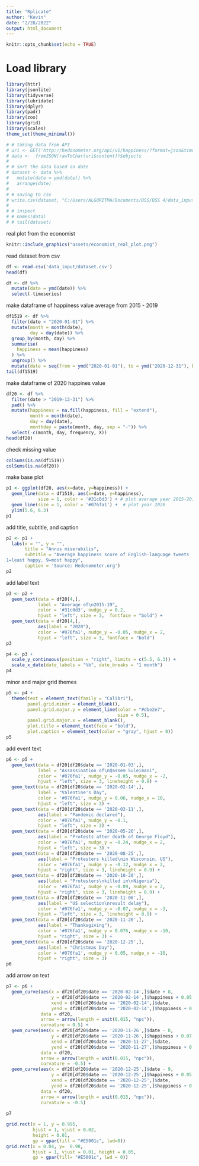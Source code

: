 ---
title: "Rplicate"
author: "Kevin"
date: "2/28/2022"
output: html_document
---

```{r setup, include=FALSE}
knitr::opts_chunk$set(echo = TRUE)
```

# Load library
```{r}
library(httr)
library(jsonlite)
library(tidyverse)
library(lubridate)
library(dplyr)
library(padr)
library(zoo)
library(grid)
library(scales)
theme_set(theme_minimal())
```

```{r}
# # taking data from API
# uri <- GET('http://hedonometer.org/api/v1/happiness/?format=json&timeseries__title=en_all&date__gte=2015-01-01&limit=2188')
# data <-  fromJSON(rawToChar(uri$content))$objects
# 
# # sort the data based on date
# dataset <- data %>% 
#   mutate(date = ymd(date)) %>% 
#   arrange(date)
# 
# # saving to csv
# write.csv(dataset, "C:/Users/ALGORITMA/Documents/DSS/DSS 4/data_input/dataset.csv")
# 
# # inspect 
# # names(data)
# # tail(dataset)
```

real plot from the economist
```{r echo=FALSE}
knitr::include_graphics("assets/economist_real_plot.png")
```


read dataset from csv
```{r}
df <- read.csv('data_input/dataset.csv')
head(df)
```

```{r}
df <- df %>% 
  mutate(date = ymd(date)) %>% 
  select(-timeseries)
```

make dataframe of happiness value average from 2015 - 2019
```{r}
df1519 <- df %>%
  filter(date < "2020-01-01") %>%
  mutate(month = month(date),
         day = day(date)) %>% 
  group_by(month, day) %>% 
  summarise(
    happiness = mean(happiness)
  ) %>% 
  ungroup() %>% 
  mutate(date = seq(from = ymd("2020-01-01"), to = ymd("2020-12-31"), by="day"))
tail(df1519)
```

make dataframe of 2020 happines value
```{r}
df20 <- df %>%
  filter(date > "2019-12-31") %>%
  pad() %>% 
  mutate(happiness = na.fill(happiness, fill = "extend"),
         month = month(date),
         day = day(date),
         monthday = paste(month, day, sep = "-")) %>% 
  select(-c(month, day, frequency, X))
head(df20)
```
check missing value
```{r}
colSums(is.na(df1519))
colSums(is.na(df20))
```

make base plot
```{r}
p1 <- ggplot(df20, aes(x=date, y=happiness)) +
  geom_line(data = df1519, aes(x=date, y=happiness), 
            size = 1, color = '#31c0d3') + # plot average year 2015-2019
  geom_line(size = 1, color = '#076fa1') +  # plot year 2020
  ylim(5.6, 6.3) 
p1
```

add title, subtitle, and caption
```{r}
p2 <- p1 + 
  labs(x = "", y = "",
       title = "Annus miserabilis",
       subtitle = "Average happiness score of English-language tweets
1=least happy, 9=most happy",
       caption = 'Source: Hedonometer.org')
p2
```

add label text
```{r}
p3 <- p2 +
  geom_text(data = df20[4,],
            label = "Average of\n2015-19",
            color = '#31c0d3', nudge_y = 0.2, 
            hjust = "left", size = 3,  fontface = "bold") +
  geom_text(data = df20[4,],
            aes(label = "2020"),
            color = '#076fa1', nudge_y = -0.05, nudge_x = 2,
            hjust = "left", size = 3, fontface = "bold")
p3
```

```{r}
p4 <- p3 +
  scale_y_continuous(position = "right", limits = c(5.5, 6.3)) +
  scale_x_date(date_labels = "%b", date_breaks = "1 month")
p4
```
minor and major grid themes
```{r}
p5 <- p4 +
  theme(text = element_text(family = "Calibri"), 
        panel.grid.minor = element_blank(),
        panel.grid.major.y = element_line(color = "#dbe2e7",
                                          size = 0.5),
        panel.grid.major.x = element_blank(),
        plot.title = element_text(face = "bold"),
        plot.caption = element_text(color = "gray", hjust = 0)) 
p5
```
add event text
```{r}
p6 <- p5 +
  geom_text(data = df20[df20$date == '2020-01-03',],
            label = "Assassination of\nQassem Suleimani",
            color = '#076fa1', nudge_y = -0.05, nudge_x = -2,
            hjust = "left", size = 3, lineheight = 0.9) +
  geom_text(data = df20[df20$date == '2020-02-14',],
            label = "Valentine's Day",
            color = '#076fa1', nudge_y = 0.06, nudge_x = 10,
            hjust = "left", size = 3) +
  geom_text(data = df20[df20$date == '2020-03-11',],
            aes(label = "Pandemic declared"),
            color = '#076fa1', nudge_y = -0.1,
            hjust = "left", size = 3) + 
  geom_text(data = df20[df20$date == '2020-05-26',],
            aes(label = "Protests after death of George Floyd"),
            color = '#076fa1', nudge_y = -0.24, nudge_x = 2,
            hjust = "left", size = 3) +
  geom_text(data = df20[df20$date == '2020-08-25',],
            aes(label = "Protesters killed\nin Wisconsin, US"),
            color = '#076fa1', nudge_y = -0.12, nudge_x = 2,
            hjust = "right", size = 3, lineheight = 0.9) +
  geom_text(data = df20[df20$date == '2020-10-20',],
            aes(label = "Protesters\nkilled in\nNigeria"),
            color = '#076fa1', nudge_y = -0.09, nudge_x = 2,
            hjust = "right", size = 3, lineheight = 0.9) +
  geom_text(data = df20[df20$date == '2020-11-06',],
            aes(label = "US selection\nresult delay"),
            color = '#076fa1', nudge_y = -0.07, nudge_x = -3,
            hjust = "left", size = 3, lineheight = 0.9) +
  geom_text(data = df20[df20$date == '2020-11-26',],
            aes(label = "Thanksgiving"),
            color = '#076fa1', nudge_y = 0.076, nudge_x = -10,
            hjust = "right", size = 3) +
  geom_text(data = df20[df20$date == '2020-12-25',],
            aes(label = "Christmas Day"),
            color = '#076fa1', nudge_y = 0.05, nudge_x = -10,
            hjust = "right", size = 3)
p6
```

add arrow on text
```{r}
p7 <- p6 +
  geom_curve(aes(x = df20[df20$date == '2020-02-14',]$date + 8, 
                 y = df20[df20$date == '2020-02-14',]$happiness + 0.05,
                 xend = df20[df20$date == '2020-02-14',]$date, 
                 yend = df20[df20$date == '2020-02-14',]$happiness + 0.005),
             data = df20,
             arrow = arrow(length = unit(0.015, "npc")),
             curvature = 0.5) +
  geom_curve(aes(x = df20[df20$date == '2020-11-26',]$date - 8, 
                 y = df20[df20$date == '2020-11-26',]$happiness + 0.07,
                 xend = df20[df20$date == '2020-11-27',]$date, 
                 yend = df20[df20$date == '2020-11-27',]$happiness + 0.005),
             data = df20,
             arrow = arrow(length = unit(0.015, "npc")),
             curvature = -0.5) +
  geom_curve(aes(x = df20[df20$date == '2020-12-25',]$date - 9, 
                 y = df20[df20$date == '2020-12-25',]$happiness + 0.05,
                 xend = df20[df20$date == '2020-12-25',]$date, 
                 yend = df20[df20$date == '2020-12-25',]$happiness + 0.005),
             data = df20,
             arrow = arrow(length = unit(0.015, "npc")),
             curvature = -0.5)
  
p7
```

  
```{r}
grid.rect(x = 1, y = 0.995,
          hjust = 1, vjust = 0.02,
          height = 0.01,
          gp = gpar(fill = "#E5001c", lwd=0))
grid.rect(x = 0.04, y=  0.98,
          hjust = 1, vjust = 0.01, height = 0.05,
          gp = gpar(fill= "#E5001c", lwd = 0))

```

